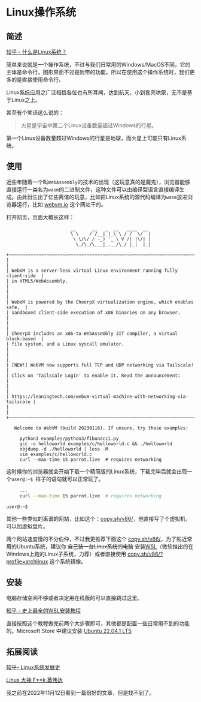 # Linux操作系统

## 简述

[知乎 - 什么是Linux系统？](https://zhuanlan.zhihu.com/p/75779637)

简单来说就是一个操作系统，不过与我们日常用的Windows/MacOS不同，它的主体是命令行，图形界面不过是附带的功能，所以在使用这个操作系统时，我们更多的是直接使用命令行。

Linux系统应用之广泛相信各位也有所耳闻，达到航天，小到套壳哄蒙，无不是基于Linux之上。

甚至有个笑话这么说的：

> 火星是宇宙中第二个Linux设备数量超过Windows的行星。

第一个Linux设备数量超过Windows的行星是地球，而火星上可能只有Linux系统。

## 使用

近些年随着一个叫`WebAssembly`的技术的出现（这玩意真的是魔鬼），浏览器能够直接运行一类名为`wasm`的二进制文件，这种文件可以由编译型语言直接编译生成。由此衍生出了亿些离谱的玩意，比如把Linux系统的源代码编译为`wasm`放进浏览器运行，比如 [webvm.io](https://webvm.io) 这个网站干的。

打开网页，页面大概长这样：

```
                        __      __   _  __   ____  __       
                        \ \    / /__| |_\ \ / /  \/  | 
                         \ \/\/ / -_) '_ \ V /| |\/| | 
                          \_/\_/\___|_.__/\_/ |_|  |_|  

+~~~~~~~~~~~~~~~~~~~~~~~~~~~~~~~~~~~~~~~~~~~~~~~~~~~~~~~~~~~~~~~~~~~~~~~~~~~~~+
|                                                                             |
| WebVM is a server-less virtual Linux environment running fully client-side  |
| in HTML5/WebAssembly.                                                       |
|                                                                             |
| WebVM is powered by the CheerpX virtualization engine, which enables safe,  |
| sandboxed client-side execution of x86 binaries on any browser.             |
|                                                                             |
| CheerpX includes an x86-to-WebAssembly JIT compiler, a virtual block-based  |
| file system, and a Linux syscall emulator.                                  |
|                                                                             |
| [NEW!] WebVM now supports full TCP and UDP networking via Tailscale!        |
| Click on 'Tailscale Login' to enable it. Read the announcement:             |
|                                                                             |
| https://leaningtech.com/webvm-virtual-machine-with-networking-via-tailscale |
|                                                                             |
+~~~~~~~~~~~~~~~~~~~~~~~~~~~~~~~~~~~~~~~~~~~~~~~~~~~~~~~~~~~~~~~~~~~~~~~~~~~~~+

   Welcome to WebVM (build 20230116). If unsure, try these examples:

     python3 examples/python3/fibonacci.py 
     gcc -o helloworld examples/c/helloworld.c && ./helloworld
     objdump -d ./helloworld | less -M
     vim examples/c/helloworld.c
     curl --max-time 15 parrot.live  # requires networking
```

这时候你的浏览器就会开始下载一个精简版的Linux系统，下载完毕后就会出现一个`user@:~$ `样子的语句就可以正常玩了。

```bash
     ...
     curl --max-time 15 parrot.live  # requires networking

user@:~$ 
```

其他一些类似的离谱的网站，比如这个：[copy.sh/v86/](http://copy.sh/v86/)，他直接写了个虚拟机，可以加虚拟盘片。

两个网站速度慢的不分伯仲，不过我更推荐下面这个 [copy.sh/v86/](http://copy.sh/v86/)，为了贴近常用的Ubuntu系统，建议你 ~~自己装一台Linux系统的电脑~~ 安装[WSL](https://learn.microsoft.com/zh-cn/windows/wsl/install)（微软推出的在Windows上跑的Linux子系统，力荐）或者直接使用 [copy.sh/v86/?profile=archlinux](http://copy.sh/v86/?profile=archlinux) 这个系统镜像。

## 安装

电脑存储空间不够或者决定用在线版的可以直接跳过这里。

[知乎 - 史上最全的WSL安装教程](https://zhuanlan.zhihu.com/p/386590591)

直接按照这个教程做完前两个大步骤即可，其他都是配置一些日常用不到的功能的。Microsoft Store 中建议安装 [Ubuntu 22.04.1 LTS](https://www.microsoft.com/store/productId/9PN20MSR04DW)

## 拓展阅读

[知乎- Linux系统发展史](https://zhuanlan.zhihu.com/p/343203468)

[Linus 大神 F**k 英伟达](https://www.zhihu.com/zvideo/1288860809939537920)

我之前在2022年11月12日看到一篇很好的文章，但是找不到了。